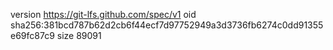 version https://git-lfs.github.com/spec/v1
oid sha256:381bcd787b62d2cb6f44ecf7d97752949a3d3736fb6274c0dd91355e69fc87c9
size 89091
